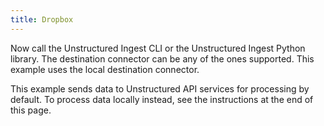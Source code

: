 ```yaml
---
title: Dropbox
---
```



<NewDocument />


<SharedContentDropbox/>

Now call the Unstructured Ingest CLI or the Unstructured Ingest Python library.  The destination connector can be any of the ones supported. This example uses the local destination connector.

This example sends data to Unstructured API services for processing by default. To process data locally instead, see the instructions at the end of this page.


<CodeGroup>

  <DropboxSh />

  <DropboxPyV2 />

  <DropboxPyV1 />

</CodeGroup>


<SharedPartitionByAPIOSS/>